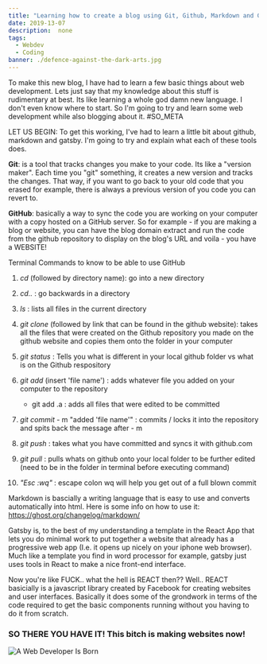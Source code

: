 ```yaml
---
title: "Learning how to create a blog using Git, Github, Markdown and Gatsby"
date: 2019-13-07
description:  none
tags:
  - Webdev
  - Coding
banner: ./defence-against-the-dark-arts.jpg
---
```



To make this new blog, I have had to learn a few basic things about web development. Lets just say that my knowledge about this stuff is rudimentary at best. Its like learning a whole god damn new language. I don't even know where to start. So I'm going to try and learn some web development while also blogging about it. #SO_META


LET US BEGIN: To get this working, I've had to learn a little bit about github, markdown and gatsby. I'm going to try and explain what each of these tools does. 



**Git**: is a tool that tracks changes you make to your code. Its like a "version maker". Each time you "git" something, it creates a new version and tracks the changes. That way, if you want to go back to your old code that you erased for example, there is always a previous version of you code you can revert to. 



**GitHub**: basically a way to sync the code you are working on your computer with a copy hosted on a GitHub server. So for example  - if you are making a blog or website, you can have the blog domain extract and run the code from the github repository to display on the blog's URL and voila - you have a WEBSITE!



Terminal Commands to know to be able to use GitHub

1. *cd* (followed by directory name): go into a new directory

2. *cd..* : go backwards in a directory

3. *ls* : lists all files in the current directory

4. *git clone* (followed by link that can be found in the github website): takes all the files that were created on the Github repository you made on the github website and copies them onto the folder in your computer

5. *git status* : Tells you what is different in your local github folder vs what is on the Github respository

6. *git add* (insert 'file name') : adds whatever file you added on your computer to the repository
    - git add .a : adds all files that were edited to be committed

7. *git commit* - m "added 'file name'" : commits / locks it into the repository and spits back the message after - m

8. *git push* : takes what you have committed and syncs it with github.com

9. *git pull* : pulls whats on github onto your local folder to be further edited (need to be in the folder in terminal before executing command)

10. *"Esc :wq"* : escape colon wq will help you get out of a full blown commit



Markdown is bascially a writing language that is easy to use and converts automatically into html. Here is some info on how to use it: https://ghost.org/changelog/markdown/



Gatsby is, to the best of my understanding a template in the React App that lets you do minimal work to put together a website that already has a progressive web app (I.e. it opens up nicely on your iphone web browser). Much like a template you find in word processor for example, gatsby just uses tools in React to make a nice front-end interface.

Now you're like FUCK.. what the hell is REACT then?? Well.. REACT basicially is a javascript library created by Facebook for creating websites and user interfaces. Basically it does some of the grondwork in terms of the code required to get the basic components running without you having to do it from scratch. 



### SO THERE YOU HAVE IT! This bitch is making websites now! 

![A Web Developer Is Born](./webdeveloper.jpg)
